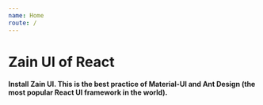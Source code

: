 ```yaml
---
name: Home
route: /
---
```


# Zain UI of React

#### Install Zain UI. This is the best practice of Material-UI and Ant Design (the most popular React UI framework in the world).

<!-- 这是Material-UI和Ant Design（世界上最受欢迎的React UI框架）的最佳实践。 -->

